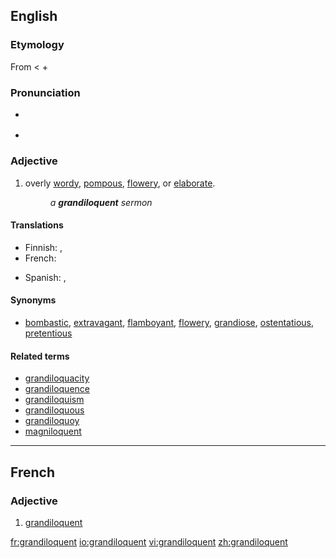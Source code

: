 {{was wotd|2007|November|7}}
==English==

===Etymology===
From {{L.}} {{term|grandiloquus}} < {{term|grandis|grandis|great, full}} + {{term|loquor|loquor|speak}}

===Pronunciation===
* {{a|RP|US}} {{IPA|/gɹænˈdɪl.ə.kwənt/}}
* {{audio|en-us-grandiloquent.ogg|Audio (US)}}

===Adjective===
{{en-adj}}

# {{context|of a person, their language or writing}} overly [[wordy]], [[pompous]], [[flowery]], or [[elaborate]].
#: ''a '''grandiloquent''' sermon''

====Translations====
{{trans-top|overly wordy or elaborate}}
* Finnish: {{t-|fi|mahtipontinen}}, {{t|fi|suurieleinen}}
* French: {{t+|fr|grandiloquent}}
{{trans-mid}}
* Spanish: {{t-|es|grandilocuente}}, {{t-|es|grandílocuo}}
{{trans-bottom}}

====Synonyms====
* {{sense|overly wordy or elaborate}} [[bombastic]], [[extravagant]], [[flamboyant]], [[flowery]], [[grandiose]], [[ostentatious]], [[pretentious]]

====Related terms====
* [[grandiloquacity]]
* [[grandiloquence]]
* [[grandiloquism]]
* [[grandiloquous]]
* [[grandiloquoy]]
* [[magniloquent]]

----

==French==

===Adjective===
{{fr-adj}}

# [[#English|grandiloquent]]

[[fr:grandiloquent]]
[[io:grandiloquent]]
[[vi:grandiloquent]]
[[zh:grandiloquent]]